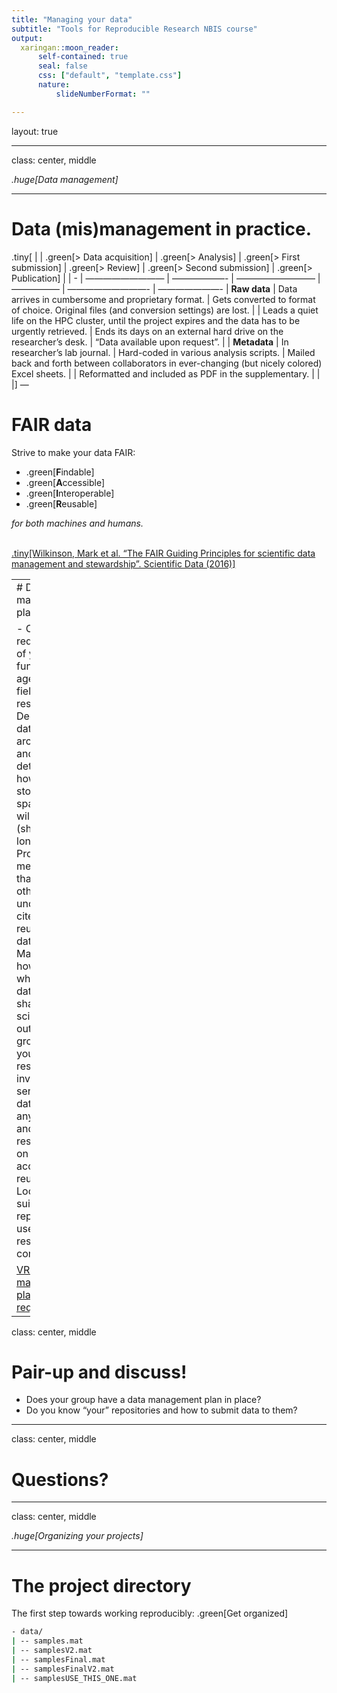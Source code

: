 ```yaml
---
title: "Managing your data"
subtitle: "Tools for Reproducible Research NBIS course"
output:
  xaringan::moon_reader:
      self-contained: true
      seal: false
      css: ["default", "template.css"]
      nature:
          slideNumberFormat: ""

---
```


layout: true
<div class="scilife-logo"></div>
<div class="nbis-logo"></div>

---

class: center, middle

*.huge[Data management]*

---

# Data (mis)management in practice.

.tiny[
|   | .green[\> Data acquisition] | .green[\> Analysis] | .green[\> First submission] | .green[\> Review] | .green[\> Second submission] | .green[\> Publication] |
| - | --------------------------- | ------------------- | --------------------------- | ----------------- | ---------------------------- | ----------------------
| **Raw data** | Data arrives in cumbersome and proprietary format. | Gets converted to format of choice. Original files (and conversion settings) are lost. | | Leads a quiet life on the HPC cluster, until the project expires and the data has to be urgently retrieved. | Ends its days on an external hard drive on the researcher's desk. | "Data available upon request". |
| **Metadata** | In researcher's lab journal. | Hard-coded in various analysis scripts. | Mailed back and forth between collaborators in ever-changing (but nicely colored) Excel sheets. | | Reformatted and included as PDF in the supplementary. | | |
]
---

# FAIR data

Strive to make your data FAIR:

- .green[**F**indable]
- .green[**A**ccessible]
- .green[**I**nteroperable] 
- .green[**R**eusable]

*for both machines and humans.*

<br>
<a href="https://www.nature.com/articles/sdata201618">.tiny[Wilkinson, Mark et al. “The FAIR Guiding Principles for scientific data management and stewardship”.
Scientific Data (2016)]</a>

---
# Data management plan

- Check the requirements of your funding agency and field of research.
- Decide what data require archiving, and determine how much storage space you will need (short and long term).
- Provide metadata that allows others to understand, cite and reuse your data files.
- Make clear how and when your data can be shared with scientists outside your group.
- If your research involves sensitive data, explain any legal and ethical restrictions on data access and reuse.
- Look for suitable data repositories used by your research community.

<a href="https://www.vr.se/english/calls-and-decisions/grant-terms-and-conditions/data-management-plan.html"> VR Data management plan requirements </a>

---

class: center, middle

# Pair-up and discuss!

- Does your group have a data management plan in place?
- Do you know "your" repositories and how to submit data to them?

---

class: center, middle

# Questions?

---

class: center, middle

*.huge[Organizing your projects]*

---
# The project directory

The first step towards working reproducibly: .green[Get organized]

```bash
- data/
| -- samples.mat
| -- samplesV2.mat
| -- samplesFinal.mat
| -- samplesFinalV2.mat
| -- samplesUSE_THIS_ONE.mat
```
